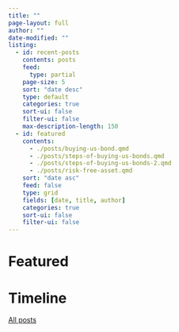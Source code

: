 ```yaml
---
title: ""
page-layout: full
author: ""
date-modified: ""
listing:
  - id: recent-posts
    contents: posts
    feed:
      type: partial
    page-size: 5
    sort: "date desc"
    type: default
    categories: true
    sort-ui: false
    filter-ui: false
    max-description-length: 150
  - id: featured
    contents: 
      - ./posts/buying-us-bond.qmd
      - ./posts/steps-of-buying-us-bonds.qmd
      - ./posts/steps-of-buying-us-bonds-2.qmd
      - ./posts/risk-free-asset.qmd
    sort: "date asc"
    feed: false
    type: grid
    fields: [date, title, author]
    categories: true
    sort-ui: false
    filter-ui: false
---
```


# Featured

:::{#featured}
:::

# Timeline

:::{#recent-posts}
:::


[All posts](./time-machine.qmd)
